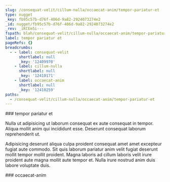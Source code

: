 ```yaml
---
slug: /consequat-velit/cillum-nulla/occaecat-anim/tempor-pariatur-et
type: nugget
_key: fb95c57b-d76f-406d-9a82-2924073274e2
_id: nugget/fb95c57b-d76f-406d-9a82-2924073274e2
_rev: _iKCEm5i---
fspath: blah/consequat-velit/cillum-nulla/occaecat-anim/tempor-pariatur-et.md
label: tempor pariatur et
pageRefs: {}
breadcrumbs:
  - - label: consequat-velit
      shortlabel: null
      _key: '12409970'
    - label: cillum-nulla
      shortlabel: null
      _key: '12410171'
    - label: occaecat-anim
      shortlabel: null
      _key: '12410259'
paths:
  - /consequat-velit/cillum-nulla/occaecat-anim/tempor-pariatur-et
---
```


<NuggetArea>
<Nugget slug="/consequat-velit/cillum-nulla/occaecat-anim/tempor-pariatur-et" type="nugget" _key="fb95c57b-d76f-406d-9a82-2924073274e2" _id="nugget/fb95c57b-d76f-406d-9a82-2924073274e2" _rev="_iKCEm5i---" fspath="blah/consequat-velit/cillum-nulla/occaecat-anim/tempor-pariatur-et.md" label="tempor pariatur et" paths="/consequat-velit/cillum-nulla/occaecat-anim/tempor-pariatur-et">
<NuggetBody>
### tempor pariatur et

Nulla ut adipisicing ut laborum consequat ex aute consequat in tempor. Aliqua mollit anim qui incididunt esse. Deserunt consequat laborum reprehenderit ut.

Adipisicing deserunt aliqua culpa proident consequat amet amet excepteur fugiat aute commodo. Sit quis laborum pariatur anim velit fugiat deserunt mollit tempor mollit proident. Magna laboris ad cillum laboris velit irure proident aute magna mollit aute tempor et. Nulla irure nostrud anim duis labore voluptate duis.

</NuggetBody>
<Breadcrumbs>
<Crumbs>
<Crumb _key="12409970" label="consequat-velit" /><Crumb _key="12410171" label="cillum-nulla" /><Crumb _key="12410259" label="occaecat-anim" />
</Crumbs>
</Breadcrumbs>
</Nugget>

<NuggetsInbound>
</NuggetsInbound>
<NuggetsOutbound>
</NuggetsOutbound>
</NuggetArea>
<PassagesInbound>
<Passage direction="inbound" type="passage" _key="12410259" _id="passage/12410259" _rev="_iKCEm5e--_" label="occaecat-anim" passage="occaecat-anim" fspath="blah/consequat-velit/cillum-nulla/occaecat-anim" paths="/consequat-velit/cillum-nulla/occaecat-anim" slug="/consequat-velit/cillum-nulla/occaecat-anim">
<NuggetBody>
### occaecat-anim

</NuggetBody>
<Breadcrumbs>
<Crumbs>
<Crumb _key="12409970" label="consequat-velit" /><Crumb _key="12410171" label="cillum-nulla" />
</Crumbs>
</Breadcrumbs>
</Passage>

</PassagesInbound>
<PassagesOutbound>
</PassagesOutbound>